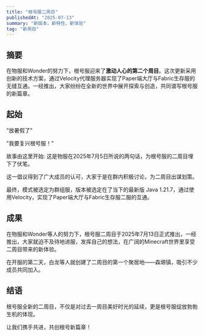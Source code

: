 ```yaml
---
title: "根号服二周目"
publishedAt: "2025-07-13"
summary: "新版本，新特性，新体验"
tag: "新周目"
---
```


## 摘要
在物服和Wonder的努力下，根号服迎来了**激动人心的第二个周目**。这次更新采用创新的技术方案，通过Velocity代理服务器实现了Paper端大厅与Fabric生存服的无缝互通。一经推出，大家纷纷在全新的世界中展开探索与创造，共同谱写根号服的新篇章。

## 起始
"放暑假了"

"我要复兴根号服！"

故事由这里开始: 这是物服在2025年7月5日所说的两句话，为根号服的二周目埋下了伏笔。

这一倡议得到了广大成员的认可，大家于是在群内积极讨论，为二周目出谋划策。

最终，模式被选定为群组服，版本被选定在了当下的最新版 Java 1.21.7，通过使用Velocity，实现了Paper端大厅与Fabric生存服二服的互通。

## 成果
在物服和Wonder等人的努力下，根号服二周目于2025年7月13日正式推出，一经推出，大家就迫不及待地进服，发挥自己的想法，在广阔的Minecraft世界里享受二周目带来的新体验。

在开服的第二天，白龙等人就创建了二周目的第一个聚居地——森塬镇，吸引不少成员共同加入。

## 结语
根号服全新的二周目，不仅是对过去一周目美好时光的延续，更是根号服绽放勃勃生机的体现。

让我们携手共进，共创根号新篇章！

